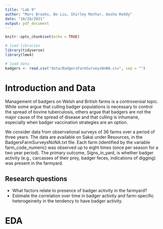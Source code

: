 ```yaml
---
title: "Lab 9"
author: "Marc Brooks, Bo Liu, Shirley Mathur, Aasha Reddy"
date: "10/28/2021"
output: pdf_document
---
```


```r
knitr::opts_chunk$set(echo = TRUE)
```

```r
# load libraries
library(tidyverse)
library(lme4)
```


```r
# load data
badgers <- read.csv("data/BadgersFarmSurveysNoNA.csv", sep = "")
```

# Introduction and Data

Management of badgers on Welsh and British farms is a controversial topic. While some argue that culling badger populations is necessary to control the spread of bovine tuberculosis, others argue that badgers are not the major cause of the spread of disease and that culling is inhumane, especially when badger vaccination strategies are an option.

We consider data from observational surveys of 36 farms over a period of three years. The data are available on Sakai under Resources, in the BadgersFarmSurveysNoNA.txt file. Each farm (identified by the variable farm_code_numeric) was observed up to eight times (once per season for a two year period). The primary outcome, Signs_in_yard, is whether badger activity (e.g., carcasses of their prey, badger feces, indications of digging) was present in the farmyard.

## Research questions
* What factors relate to presence of badger activity in the farmyard?
* Estimate the correlation over time in badger activity and farm-specific heterogeineity in the tendency to have badger activity.

# EDA



